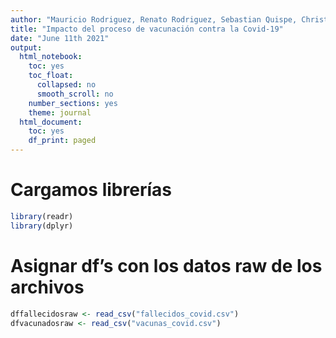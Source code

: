 ```yaml
---
author: "Mauricio Rodriguez, Renato Rodriguez, Sebastian Quispe, Christian Salazar, Frings Barrueta" 
title: "Impacto del proceso de vacunación contra la Covid-19"
date: "June 11th 2021"
output:
  html_notebook:
    toc: yes
    toc_float:
      collapsed: no
      smooth_scroll: no
    number_sections: yes
    theme: journal
  html_document:
    toc: yes
    df_print: paged
---
```



# Cargamos librerías
```r
library(readr)
library(dplyr)
```

# Asignar df's con los datos raw de los archivos
```r
dffallecidosraw <- read_csv("fallecidos_covid.csv")
dfvacunadosraw <- read_csv("vacunas_covid.csv")
```

